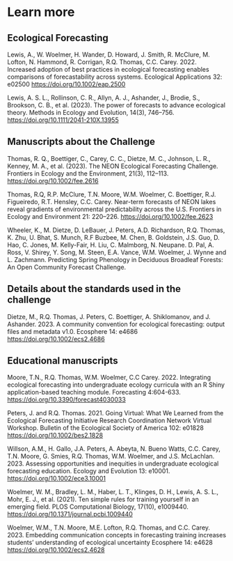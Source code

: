 # Learn more

## Ecological Forecasting 

Lewis, A., W. Woelmer, H. Wander, D. Howard, J. Smith, R. McClure, M. Lofton, N. Hammond, R. Corrigan, R.Q. Thomas, C.C. Carey. 2022. Increased adoption of best practices in ecological forecasting enables comparisons of forecastability across systems. Ecological Applications 32: e02500 [https://doi.org/10.1002/eap.2500](https://doi.org/10.1002/eap.2500)

Lewis, A. S. L., Rollinson, C. R., Allyn, A. J., Ashander, J., Brodie, S., Brookson, C. B., et al. (2023). The power of forecasts to advance ecological theory. Methods in Ecology and Evolution, 14(3), 746–756. [https://doi.org/10.1111/2041-210X.13955](https://doi.org/10.1111/2041-210X.13955)

## Manuscripts about the Challenge

Thomas, R. Q., Boettiger, C., Carey, C. C., Dietze, M. C., Johnson, L. R., Kenney, M. A., et al. (2023). The NEON Ecological Forecasting Challenge. Frontiers in Ecology and the Environment, 21(3), 112–113. [https://doi.org/10.1002/fee.2616](https://doi.org/10.1002/fee.2616)

Thomas, R.Q, R.P. McClure, T.N. Moore, W.M. Woelmer, C. Boettiger, R.J. Figueiredo, R.T. Hensley, C.C. Carey. Near-term forecasts of NEON lakes reveal gradients of environmental predictability across the U.S. Frontiers in Ecology and Environment 21: 220–226. [https://doi.org/10.1002/fee.2623](https://doi.org/10.1002/fee.2623)

Wheeler, K., M. Dietze, D. LeBauer, J. Peters, A.D. Richardson, R.Q. Thomas, K. Zhu, U. Bhat, S. Munch, R.F Buzbee, M. Chen, B. Goldstein, J.S. Guo, D. Hao, C. Jones, M. Kelly-Fair, H. Liu, C. Malmborg, N. Neupane. D. Pal, A. Ross, V. Shirey, Y. Song, M. Steen, E.A. Vance, W.M. Woelmer, J. Wynne and L. Zachmann. Predicting Spring Phenology in Deciduous Broadleaf Forests: An Open Community Forecast Challenge. 

## Details about the standards used in the challenge

Dietze, M., R.Q. Thomas, J. Peters, C. Boettiger, A. Shiklomanov, and J. Ashander. 2023. A community convention for ecological forecasting: output files and metadata v1.0. Ecosphere 14: e4686 [https://doi.org/10.1002/ecs2.4686](https://doi.org/10.1002/ecs2.4686)

## Educational manuscripts

Moore, T.N., R.Q. Thomas, W.M. Woelmer, C.C Carey. 2022. Integrating ecological forecasting into undergraduate ecology curricula with an R Shiny application-based teaching module. Forecasting 4:604-633. [https://doi.org/10.3390/forecast4030033](https://doi.org/10.3390/forecast4030033)

Peters, J. and R.Q. Thomas. 2021. Going Virtual: What We Learned from the Ecological Forecasting Initiative Research Coordination Network Virtual Workshop. Bulletin of the Ecological Society of America 102: e01828 [https://doi.org/10.1002/bes2.1828](https://doi.org/10.1002/bes2.1828)

Willson, A.M., H. Gallo, J.A. Peters, A. Abeyta, N. Bueno Watts, C.C. Carey, T.N. Moore, G. Smies, R.Q. Thomas, W.M. Woelmer, and J.S. McLachlan. 2023. Assessing opportunities and inequities in undergraduate ecological forecasting education. Ecology and Evolution 13: e10001. [https://doi.org/10.1002/ece3.10001](https://doi.org/10.1002/ece3.10001)

Woelmer, W. M., Bradley, L. M., Haber, L. T., Klinges, D. H., Lewis, A. S. L., Mohr, E. J., et al. (2021). Ten simple rules for training yourself in an emerging field. PLOS Computational Biology, 17(10), e1009440. [https://doi.org/10.1371/journal.pcbi.1009440](https://doi.org/10.1371/journal.pcbi.1009440)

Woelmer, W.M., T.N. Moore, M.E. Lofton, R.Q. Thomas, and C.C. Carey. 2023. Embedding communication concepts in forecasting training increases students’ understanding of ecological uncertainty Ecosphere 14: e4628 [https://doi.org/10.1002/ecs2.4628](https://doi.org/10.1002/ecs2.4628)









